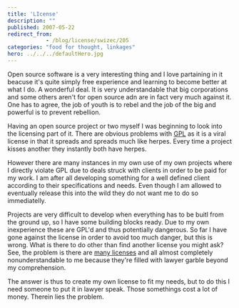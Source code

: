 ```yaml
---
title: 'LIcense'
description: ""
published: 2007-05-22
redirect_from: 
            - /blog/license/swizec/205
categories: "food for thought, linkages"
hero: ../../../defaultHero.jpg
---
```


Open source software is a very interesting thing and I love partaining in it beacuse it's quite simply free experience and learning to become better at what I do. A wonderful deal. It is very understandable that big corporations and some others aren't for open source adn are in fact very much against it. One has to agree, the job of youth is to rebel and the job of the big and powerful is to prevent rebellion.

Having an open source project or two myself I was beginning to look into the licensing part of it. There are obvious problems with [GPL](http://www.opensource.org/licenses/gpl-license.php) as it is a viral license in that it spreads and spreads much like herpes. Every time a project kisses another they instantly both have herpes.

However there are many instances in my own use of my own projects where I directly violate GPL due to deals struck with clients in order to be paid for my work. I am after all developing something for a well defined client according to their specifications and needs. Even though I am allowed to eventually release this into the wild they do not want me to do so immediatelly.

Projects are very difficult to develop when everything has to be buitl from the ground up, so I have some building blocks ready. Due to my own inexperience these are GPL'd and thus potentially dangerous. So far I have gone against the license in order to avoid too much danger, but this is wrong. What is there to do other than find another license you might ask? See, the problem is there are [many licenses](http://www.opensource.org/licenses/category) and all almost completely nonunderstandable to me because they're filled with lawyer garble beyond my comprehension.

The answer is thus to create my own license to fit my needs, but to do this I need someone to put it in lawyer speak. Those somethings cost a lot of money. Therein lies the problem.
